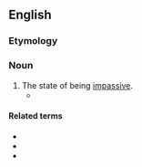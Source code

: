 ==English==

===Etymology===
{{suffix|en|impassive|ity}}

===Noun===
{{en-noun|-|impassivities}}

# The state of being [[impassive]].
#* {{quote-book|1=en|year=1956|year_published=1972|author=Anthony Burgess|authorlink=Anthony Burgess|title=Time for a Tiger|series=The Malayan Trilogy|page=37|passage=[T]hey were baffled by tears in moustached sixth-formers, by walls of '''impassivity''' in the Lower School, by silent conspiracies which nullified the rules.}}

====Related terms====
* {{l|en|passivity}}
* {{l|en|passive}}
* {{l|en|impatience}}